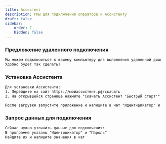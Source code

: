 ```yaml
---
title: Ассистент
description: РМы для подключения оператора к Ассистенту
draft: false
sidebar:
    order: 7
    hidden: false
---
```


### Предложение удаленного подключения
```txt
Мы можем подключиться к вашему компьютеру для выполнения удаленной диагностики через приложение "Ассистент"
Удобно будет так сделать?
```

### Установка Ассистента
```txt
Для установки Ассистента:
1. Перейдите на сайт https://мойассистент.рф/скачать
2. На открывшейся странице нажмите "Скачать Ассистент "Быстрый старт""

После загрузки запустите приложение и напишите в чат "Идентификатор" и "Пароль"
```

### Запрос данных для подключения
```txt
Сейчас нужно уточнить данные для подключения:
В программе указаны "Идентификатор" и "Пароль"
Найдите их и напишите значения в чат
```